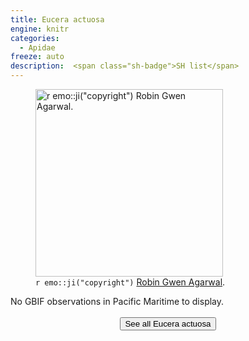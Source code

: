 ```yaml
---
title: Eucera actuosa
engine: knitr
categories:
  - Apidae
freeze: auto
description:  <span class="sh-badge">SH list</span>
---
```

![`r emo::ji("copyright")` [Robin Gwen Agarwal ](https://inaturalist.ca/photos/14750939).](https://inaturalist-open-data.s3.amazonaws.com/photos/14750939/medium.jpg){height=300}



No GBIF observations in Pacific Maritime to display.
<br><br>
<center>


<a href="https://inaturalist.ca/observations?place_id=any&quality_grade=research&subview=map&taxon_id=345432"><button type="button" class="btn btn-secondary">See all Eucera actuosa <i class="fa-solid fa-arrow-up-right-from-square"></i> </button></a>
</center>
